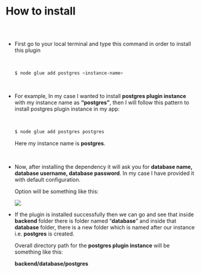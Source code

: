 
<Meta title="Postgres Plugin Docs/How to install" />

# How to install

##

<br/>

* First go to your local terminal and type this command in order to install this plugin

  <br/>

    ```bash
    $ node glue add postgres <instance-name>
    ```

  <br/>

* For example, In my case I wanted to install **postgres plugin instance** with my instance
  name as **“postgres”**, then I will follow this pattern to install postgres plugin instance in
  my app:

  <br/>
  
    ```bash
    $ node glue add postgres postgres
    ```
    
    Here my instance name is **postgres**.

  <br/>

* Now, after installing the dependency it will ask you for **database name, database username,
  database password**. In my case I have provided it with default configuration.

  Option will be something like this:
    
    <img src={PostgresScreenshot}/>
    

  <br/>

* If the plugin is installed successfully then we can go and see that inside **backend** 
  folder there is folder named “**database**” and inside that **database** folder, there
  is a new folder which is named after our instance i.e. **postgres** is created. 
  
  Overall directory path for the **postgres plugin instance** will be something like this:
  
  **backend/database/postgres**
